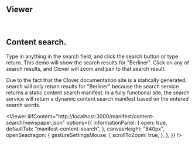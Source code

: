 
## Viewer

<br />
<CallToAction href="/docs/viewer" text="Docs" size="small" />

## Content search.

Type in anything in the search field, and click the search button or type return. This demo will show the search results for "Berliner". Click on any of search results, and Clover will zoom and pan to that search result.

Due to the fact that the Clover documentation site is a statically generated, search will only return results for "Berliner" because the search service returns a static content search manifest. In a fully functional site, the search service will return a dynamic content search manifest based on the entered search words.

<Viewer
  iiifContent="http://localhost:3000/manifest/content-search/newspaper.json"
  options={{
    informationPanel: {
      open: true,
      defaultTab: "manifest-content-search",
    },
    canvasHeight: "640px",
    openSeadragon: {
      gestureSettingsMouse: {
        scrollToZoom: true,
      },
    },
  }}
/>

